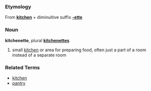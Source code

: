 ===Etymology===
From '''[[kitchen]]''' + diminuitive suffix '''[[-ette]]'''

===Noun===
'''kitchenette''', plural '''[[kitchenettes]]'''

# small [[kitchen]] or area for preparing food, often just a part of a room instead of a separate room

===Related Terms===
*[[kitchen]]
*[[pantry]]
